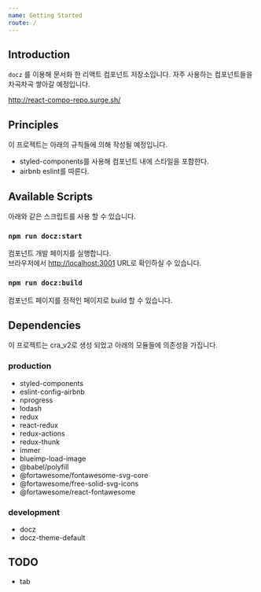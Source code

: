 ```yaml
---
name: Getting Started
route: /
---
```


## Introduction

`docz` 를 이용해 문서화 한 리액트 컴포넌트 저장소입니다.
자주 사용하는 컴포넌트들을 차곡차곡 쌓아갈 예정입니다.

http://react-compo-repo.surge.sh/

## Principles

이 프로젝트는 아래의 규칙들에 의해 작성될 예정입니다.

- styled-components를 사용해 컴포넌트 내에 스타일을 포함한다.
- airbnb eslint를 따른다.

## Available Scripts

아래와 같은 스크립트를 사용 할 수 있습니다.

### `npm run docz:start`

컴포넌트 개발 페이지를 실행합니다.<br />
브라우저에서 [http://localhost:3001](http://localhost:3001) URL로 확인하실 수 있습니다.

### `npm run docz:build`

컴포넌트 페이지를 정적인 페이지로 build 할 수 있습니다.

## Dependencies

이 프로젝트는 cra_v2로 생성 되었고 아래의 모듈들에 의존성을 가집니다.

### production

- styled-components
- eslint-config-airbnb
- nprogress
- lodash
- redux
- react-redux
- redux-actions
- redux-thunk
- immer
- blueimp-load-image
- @babel/polyfill
- @fortawesome/fontawesome-svg-core
- @fortawesome/free-solid-svg-icons
- @fortawesome/react-fontawesome

### development

- docz
- docz-theme-default

## TODO
- tab
